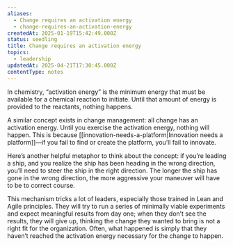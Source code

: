 ```yaml
---
aliases:
  - Change requires an activation energy
  - change-requires-an-activation-energy
createdAt: 2025-01-19T15:42:49.000Z
status: seedling
title: Change requires an activation energy
topics:
  - leadership
updatedAt: 2025-04-21T17:30:45.000Z
contentType: notes
---
```

In chemistry, “activation energy” is the minimum energy that must be available for a chemical reaction to initiate. Until that amount of energy is provided to the reactants, nothing happens.

A similar concept exists in change management: all change has an activation energy. Until you exercise the activation energy, nothing will happen. This is because [[innovation-needs-a-platform|Innovation needs a platform]]—if you fail to find or create the platform, you’ll fail to innovate.

Here’s another helpful metaphor to think about the concept: if you’re leading a ship, and you realize the ship has been heading in the wrong direction, you’ll need to steer the ship in the right direction. The longer the ship has gone in the wrong direction, the more aggressive your maneuver will have to be to correct course.

This mechanism tricks a lot of leaders, especially those trained in Lean and Agile principles. They will try to run a series of minimally viable experiments and expect meaningful results from day one; when they don’t see the results, they will give up, thinking the change they wanted to bring is not a right fit for the organization. Often, what happened is simply that they haven’t reached the activation energy necessary for the change to happen.
